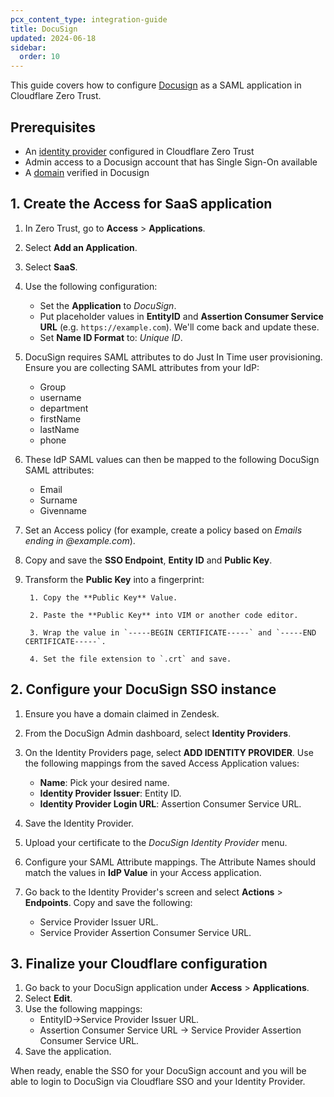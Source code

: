 ```yaml
---
pcx_content_type: integration-guide
title: DocuSign
updated: 2024-06-18
sidebar:
  order: 10
---
```


This guide covers how to configure [Docusign](https://support.docusign.com/s/document-item?bundleId=rrf1583359212854&topicId=ozd1583359139126.html) as a SAML application in Cloudflare Zero Trust.

## Prerequisites

- An [identity provider](/cloudflare-one/identity/idp-integration/) configured in Cloudflare Zero Trust
- Admin access to a Docusign account that has Single Sign-On available
- A [domain](https://support.docusign.com/s/document-item?bundleId=rrf1583359212854&topicId=gso1583359141256.html) verified in Docusign

## 1. Create the Access for SaaS application

1. In Zero Trust, go to **Access** > **Applications**.

2. Select **Add an Application**.

3. Select **SaaS**.

4. Use the following configuration:

   - Set the **Application** to _DocuSign_.
   - Put placeholder values in **EntityID** and **Assertion Consumer Service URL** (e.g. `https://example.com`). We'll come back and update these.
   - Set **Name ID Format** to: _Unique ID_.

5. DocuSign requires SAML attributes to do Just In Time user provisioning. Ensure you are collecting SAML attributes from your IdP:

   - Group
   - username
   - department
   - firstName
   - lastName
   - phone

6. These IdP SAML values can then be mapped to the following DocuSign SAML attributes:

   - Email
   - Surname
   - Givenname

7. Set an Access policy (for example, create a policy based on _Emails ending in @example.com_).

8. Copy and save the **SSO Endpoint**, **Entity ID** and **Public Key**.

9. Transform the **Public Key** into a fingerprint:

		1. Copy the **Public Key** Value.

		2. Paste the **Public Key** into VIM or another code editor.

		3. Wrap the value in `-----BEGIN CERTIFICATE-----` and `-----END CERTIFICATE-----`.

		4. Set the file extension to `.crt` and save.

## 2. Configure your DocuSign SSO instance

1. Ensure you have a domain claimed in Zendesk.

2. From the DocuSign Admin dashboard, select **Identity Providers**.

3. On the Identity Providers page, select **ADD IDENTITY PROVIDER**. Use the following mappings from the saved Access Application values:

   - **Name**: Pick your desired name.
   - **Identity Provider Issuer**: Entity ID.
   - **Identity Provider Login URL**: Assertion Consumer Service URL.

4. Save the Identity Provider.

5. Upload your certificate to the _DocuSign Identity Provider_ menu.

6. Configure your SAML Attribute mappings. The Attribute Names should match the values in **IdP Value** in your Access application.

7. Go back to the Identity Provider's screen and select **Actions** > **Endpoints**. Copy and save the following:
   - Service Provider Issuer URL.
   - Service Provider Assertion Consumer Service URL.

## 3. Finalize your Cloudflare configuration

1. Go back to your DocuSign application under **Access** > **Applications**.
2. Select **Edit**.
3. Use the following mappings:
   - EntityID->Service Provider Issuer URL.
   - Assertion Consumer Service URL -> Service Provider Assertion Consumer Service URL.
4. Save the application.

When ready, enable the SSO for your DocuSign account and you will be able to login to DocuSign via Cloudflare SSO and your Identity Provider.
